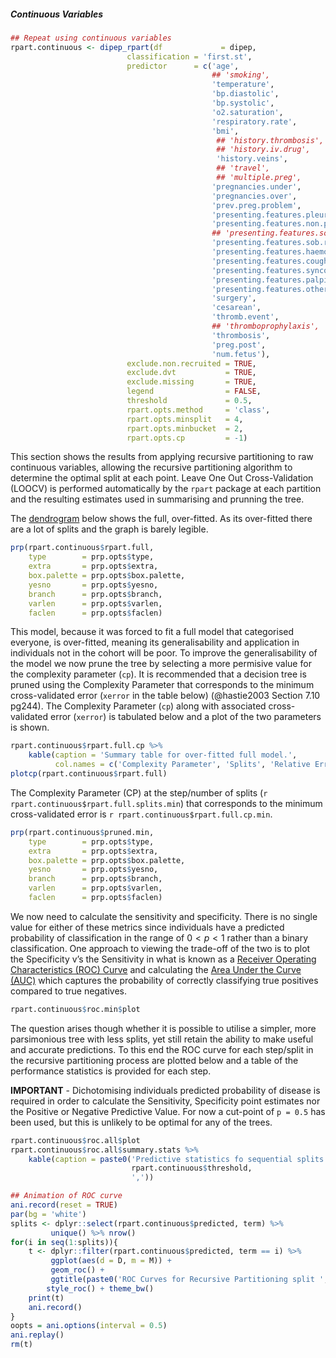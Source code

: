 ##### Continuous Variables

```r
## Repeat using continuous variables
rpart.continuous <- dipep_rpart(df             = dipep,
                          classification = 'first.st',
                          predictor      = c('age',
                                             ## 'smoking',
                                             'temperature',
                                             'bp.diastolic',
                                             'bp.systolic',
                                             'o2.saturation',
                                             'respiratory.rate',
                                             'bmi',
                                              ## 'history.thrombosis',
                                              ## 'history.iv.drug',
                                              'history.veins',
                                              ## 'travel',
                                              ## 'multiple.preg',
                                             'pregnancies.under',
                                             'pregnancies.over',
                                             'prev.preg.problem',
                                             'presenting.features.pleuritic',
                                             'presenting.features.non.pleuritic',
                                             ## 'presenting.features.sob.exertion',
                                             'presenting.features.sob.rest',
                                             'presenting.features.haemoptysis',
                                             'presenting.features.cough',
                                             'presenting.features.syncope',
                                             'presenting.features.palpitations',
                                             'presenting.features.other',
                                             'surgery',
                                             'cesarean',
                                             'thromb.event',
                                             ## 'thromboprophylaxis',
                                             'thrombosis',
                                             'preg.post',
                                             'num.fetus'),
                          exclude.non.recruited = TRUE,
                          exclude.dvt           = TRUE,
                          exclude.missing       = TRUE,
                          legend                = FALSE,
                          threshold             = 0.5,
                          rpart.opts.method     = 'class',
                          rpart.opts.minsplit   = 4,
                          rpart.opts.minbucket  = 2,
                          rpart.opts.cp         = -1)

```

This section shows the results from applying recursive partitioning to raw continuous variables, allowing the recursive partitioning algorithm to determine the optimal split at each point.  Leave One Out Cross-Validation (LOOCV) is performed automatically by the `rpart` package at each partition and the resulting estimates used in summarising and prunning the tree.

The [dendrogram](https://en.wikipedia.org/wiki/Dendrogram) below shows the full, over-fitted.  As its over-fitted there are a lot of splits and the graph is barely legible.




```r
prp(rpart.continuous$rpart.full,
    type        = prp.opts$type,
    extra       = prp.opts$extra,
    box.palette = prp.opts$box.palette,
    yesno       = prp.opts$yesno,
    branch      = prp.opts$branch,
    varlen      = prp.opts$varlen,
    faclen      = prp.opts$faclen)

```

This model, because it was forced to fit a full model that categorised everyone, is over-fitted, meaning its generalisability and application in individuals not in the cohort will be poor.  To improve the generalisability of the model we now prune the tree by selecting a more permisive value for the complexity parameter (`cp`).  It is recommended that a decision tree is pruned using the Complexity Parameter that corresponds to the minimum cross-validated error (`xerror` in the table below) (@hastie2003 Section 7.10 pg244).  The Complexity Parameter (`cp`) along with associated cross-validated error (`xerror`) is tabulated below and a plot of the two parameters is shown.

```r
rpart.continuous$rpart.full.cp %>%
    kable(caption = 'Summary table for over-fitted full model.',
          col.names = c('Complexity Parameter', 'Splits', 'Relative Error', 'Cross-Validated Error', 'Cross-Validated SD'))
plotcp(rpart.continuous$rpart.full)

```

The Complexity Parameter (CP) at the step/number of splits (`r rpart.continuous$rpart.full.splits.min`) that corresponds to the minimum cross-validated error is `r rpart.continuous$rpart.full.cp.min`.

```r
prp(rpart.continuous$pruned.min,
    type        = prp.opts$type,
    extra       = prp.opts$extra,
    box.palette = prp.opts$box.palette,
    yesno       = prp.opts$yesno,
    branch      = prp.opts$branch,
    varlen      = prp.opts$varlen,
    faclen      = prp.opts$faclen)

```

We now need to calculate the sensitivity and specificity.  There is no single value for either of these metrics since individuals have a predicted probability of classification in the range of $0 < p < 1$ rather than a binary classification.  One approach to viewing the trade-off of the two is to plot the Specificity v's the Sensitivity in what is known as a [Receiver Operating Characteristics (ROC) Curve](https://en.wikipedia.org/wiki/Receiver_operating_characteristic) and calculating the [Area Under the Curve (AUC)](https://en.wikipedia.org/wiki/Receiver_operating_characteristic#Area_under_the_curve) which captures the probability of correctly classifying true positives compared to true negatives.


```r
rpart.continuous$roc.min$plot

```

The question arises though whether it is possible to utilise a simpler, more parsimonious tree with less splits, yet still retain the ability to make useful and accurate predictions.  To this end the ROC curve for each step/split in the recursive partitioning process are plotted below and a table of the performance statistics is provided for each step.

**IMPORTANT** - Dichotomising individuals predicted probability of disease is required in order to calculate the Sensitivity, Specificity point estimates nor the Positive or Negative Predictive Value.  For now a cut-point of `p = 0.5` has been used, but this is unlikely to be optimal for any of the trees.

```r
rpart.continuous$roc.all$plot
rpart.continuous$roc.all$summary.stats %>%
    kable(caption = paste0('Predictive statistics fo sequential splits of Recursive Partitioning using a cut point of p = ',
                           rpart.continuous$threshold,
                           ','))

```

```r
## Animation of ROC curve
ani.record(reset = TRUE)
par(bg = 'white')
splits <- dplyr::select(rpart.continuous$predicted, term) %>%
         unique() %>% nrow()
for(i in seq(1:splits)){
    t <- dplyr::filter(rpart.continuous$predicted, term == i) %>%
         ggplot(aes(d = D, m = M)) +
         geom_roc() +
         ggtitle(paste0('ROC Curves for Recursive Partitioning split ', i)) +
        style_roc() + theme_bw()
    print(t)
    ani.record()
}
oopts = ani.options(interval = 0.5)
ani.replay()
rm(t)

```
